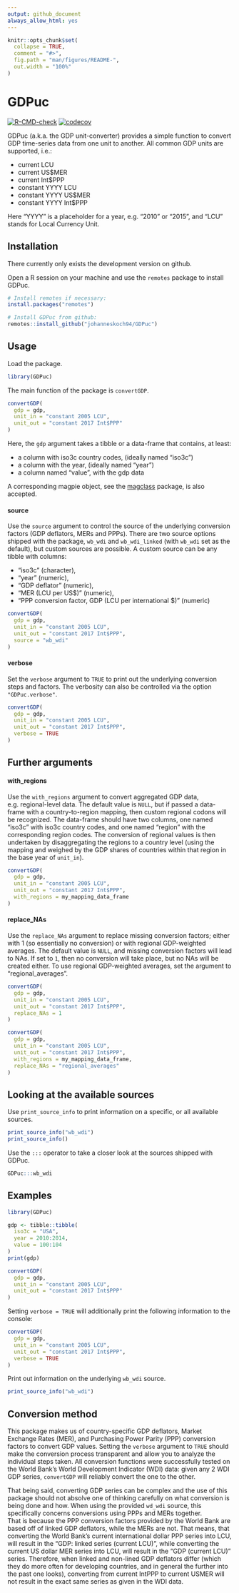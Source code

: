 ```yaml
---
output: github_document
always_allow_html: yes
---
```


<!-- README.md is generated from README.Rmd. Please edit that file -->

```r
knitr::opts_chunk$set(
  collapse = TRUE,
  comment = "#>",
  fig.path = "man/figures/README-",
  out.width = "100%"
)
```

# GDPuc

<!-- badges: start -->

[![R-CMD-check](https://github.com/johanneskoch94/GDPuc/actions/workflows/R-CMD-check.yaml/badge.svg)](https://github.com/johanneskoch94/GDPuc/actions/workflows/R-CMD-check.yaml) [![codecov](https://codecov.io/gh/johanneskoch94/GDPuc/branch/main/graph/badge.svg?token=3GHXFQXARX)](https://codecov.io/gh/johanneskoch94/GDPuc)

<!-- badges: end -->

GDPuc (a.k.a. the GDP unit-converter) provides a simple function to convert GDP time-series data from one unit to another. All common GDP units are supported, i.e.:

-   current LCU
-   current US$MER
-   current Int$PPP
-   constant YYYY LCU
-   constant YYYY US$MER
-   constant YYYY Int$PPP

Here "YYYY" is a placeholder for a year, e.g. "2010" or "2015", and "LCU" stands for Local Currency Unit.

## Installation

There currently only exists the development version on github.

Open a R session on your machine and use the `remotes` package to install GDPuc.

```r
# Install remotes if necessary:
install.packages("remotes")

# Install GDPuc from github:
remotes::install_github("johanneskoch94/GDPuc")
```

## Usage

Load the package.

```r
library(GDPuc)
```

The main function of the package is `convertGDP`.

```r
convertGDP(
  gdp = gdp, 
  unit_in = "constant 2005 LCU", 
  unit_out = "constant 2017 Int$PPP"
)
```

Here, the `gdp` argument takes a tibble or a data-frame that contains, at least:

-   a column with iso3c country codes, (ideally named "iso3c")
-   a column with the year, (ideally named "year")
-   a column named "value", with the gdp data

A corresponding magpie object, see the [magclass](https://github.com/pik-piam/magclass) package, is also accepted.

#### source

Use the `source` argument to control the source of the underlying conversion factors (GDP deflators, MERs and PPPs). There are two source options shipped with the package, `wb_wdi` and `wb_wdi_linked` (with `wb_wdi` set as the default), but custom sources are possible. A custom source can be any tibble with columns:

-   "iso3c" (character),
-   "year" (numeric),
-   "GDP deflator" (numeric),
-   "MER (LCU per US$)" (numeric),
-   "PPP conversion factor, GDP (LCU per international $)" (numeric)

```r
convertGDP(
  gdp = gdp, 
  unit_in = "constant 2005 LCU", 
  unit_out = "constant 2017 Int$PPP",
  source = "wb_wdi"
)
```

#### verbose

Set the `verbose` argument to `TRUE` to print out the underlying conversion steps and factors. The verbosity can also be controlled via the option `"GDPuc.verbose"`.

```r
convertGDP(
  gdp = gdp, 
  unit_in = "constant 2005 LCU", 
  unit_out = "constant 2017 Int$PPP",
  verbose = TRUE
)
```

## Further arguments

#### with_regions

Use the `with_regions` argument to convert aggregated GDP data, e.g. regional-level data. The default value is `NULL`, but if passed a data-frame with a country-to-region mapping, then custom regional codons will be recognized. The data-frame should have two columns, one named "iso3c" with iso3c country codes, and one named "region" with the corresponding region codes. The conversion of regional values is then undertaken by disaggregating the regions to a country level (using the mapping and weighed by the GDP shares of countries within that region in the base year of `unit_in`).

```r
convertGDP(
  gdp = gdp, 
  unit_in = "constant 2005 LCU", 
  unit_out = "constant 2017 Int$PPP",
  with_regions = my_mapping_data_frame
)
```

#### replace_NAs

Use the `replace_NAs` argument to replace missing conversion factors; either with 1 (so essentially no conversion) or with regional GDP-weighted averages. The default value is `NULL`, and missing conversion factors will lead to NAs. If set to `1`, then no conversion will take place, but no NAs will be created either. To use regional GDP-weighted averages, set the argument to "regional_averages".

```r
convertGDP(
  gdp = gdp, 
  unit_in = "constant 2005 LCU", 
  unit_out = "constant 2017 Int$PPP",
  replace_NAs = 1
)

convertGDP(
  gdp = gdp, 
  unit_in = "constant 2005 LCU", 
  unit_out = "constant 2017 Int$PPP",
  with_regions = my_mapping_data_frame,
  replace_NAs = "regional_averages"
)
```

## Looking at the available sources

Use `print_source_info` to print information on a specific, or all available sources.

```r
print_source_info("wb_wdi")
print_source_info()
```

Use the `:::` operator to take a closer look at the sources shipped with GDPuc.

```r
GDPuc:::wb_wdi
```

## Examples

```r
library(GDPuc)

gdp <- tibble::tibble(
  iso3c = "USA", 
  year = 2010:2014, 
  value = 100:104
)
print(gdp)

convertGDP(
  gdp = gdp, 
  unit_in = "constant 2005 LCU", 
  unit_out = "constant 2017 Int$PPP"
)
```

Setting `verbose = TRUE` will additionally print the following information to the console:

```r
convertGDP(
  gdp = gdp, 
  unit_in = "constant 2005 LCU", 
  unit_out = "constant 2017 Int$PPP",
  verbose = TRUE
)
```

Print out information on the underlying `wb_wdi` source.

```r
print_source_info("wb_wdi")
```

## Conversion method

This package makes us of country-specific GDP deflators, Market Exchange Rates (MER), and Purchasing Power Parity (PPP) conversion factors to convert GDP values. Setting the `verbose` argument to `TRUE` should make the conversion process transparent and allow you to analyze the individual steps taken. All conversion functions were successfully tested on the World Bank's World Development Indicator (WDI) data: given any 2 WDI GDP series, `convertGDP` will reliably convert the one to the other.

That being said, converting GDP series can be complex and the use of this package should not absolve one of thinking carefully on what conversion is being done and how. When using the provided `wd_wdi` source, this specifically concerns conversions using PPPs and MERs together.  
That is because the PPP conversion factors provided by the World Bank are based off of linked GDP deflators, while the MERs are not. That means, that converting the World Bank's current international dollar PPP series into LCU, will result in the "GDP: linked series (current LCU)", while converting the current US dollar MER series into LCU, will result in the "GDP (current LCU)" series. Therefore, when linked and non-lined GDP deflators differ (which they do more often for developing countries, and in general the further into the past one looks), converting from current IntPPP to current USMER will not result in the exact same series as given in the WDI data.
